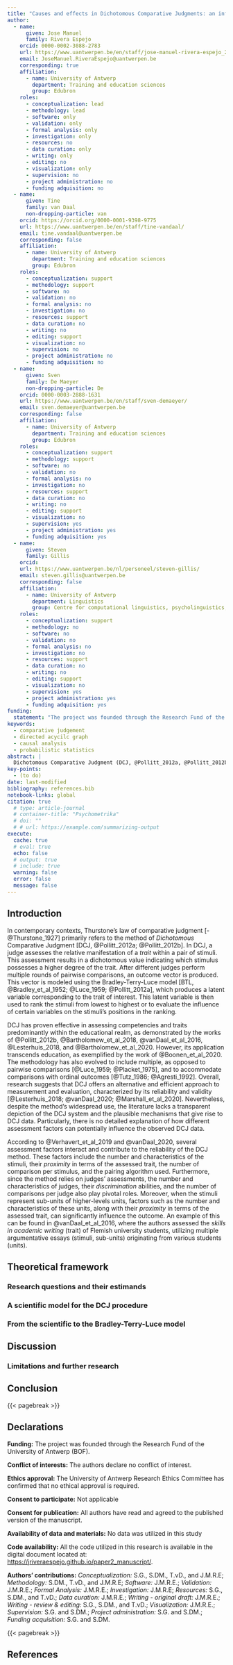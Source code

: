 ```yaml
---
title: "Causes and effects in Dichotomous Comparative Judgments: an information-theoretical system with plausible mechanism"
author:
  - name: 
      given: Jose Manuel
      family: Rivera Espejo
    orcid: 0000-0002-3088-2783
    url: https://www.uantwerpen.be/en/staff/jose-manuel-rivera-espejo_23166/
    email: JoseManuel.RiveraEspejo@uantwerpen.be
    corresponding: true
    affiliation:
      - name: University of Antwerp
        department: Training and education sciences
        group: Edubron
    roles: 
      - conceptualization: lead
      - methodology: lead
      - software: only
      - validation: only
      - formal analysis: only
      - investigation: only
      - resources: no
      - data curation: only
      - writing: only
      - editing: no
      - visualization: only
      - supervision: no
      - project administration: no
      - funding adquisition: no
  - name: 
      given: Tine
      family: van Daal
      non-dropping-particle: van
    orcid: https://orcid.org/0000-0001-9398-9775
    url: https://www.uantwerpen.be/en/staff/tine-vandaal/
    email: tine.vandaal@uantwerpen.be
    corresponding: false
    affiliation:
      - name: University of Antwerp
        department: Training and education sciences
        group: Edubron
    roles: 
      - conceptualization: support
      - methodology: support
      - software: no
      - validation: no
      - formal analysis: no
      - investigation: no
      - resources: support
      - data curation: no
      - writing: no
      - editing: support
      - visualization: no
      - supervision: no
      - project administration: no
      - funding adquisition: no
  - name: 
      given: Sven
      family: De Maeyer
      non-dropping-particle: De
    orcid: 0000-0003-2888-1631
    url: https://www.uantwerpen.be/en/staff/sven-demaeyer/
    email: sven.demaeyer@uantwerpen.be
    corresponding: false
    affiliation:
      - name: University of Antwerp
        department: Training and education sciences
        group: Edubron
    roles: 
      - conceptualization: support
      - methodology: support
      - software: no
      - validation: no
      - formal analysis: no
      - investigation: no
      - resources: support
      - data curation: no
      - writing: no
      - editing: support
      - visualization: no
      - supervision: yes
      - project administration: yes
      - funding adquisition: yes
  - name: 
      given: Steven
      family: Gillis
    orcid: 
    url: https://www.uantwerpen.be/nl/personeel/steven-gillis/
    email: steven.gillis@uantwerpen.be
    corresponding: false
    affiliation:
      - name: University of Antwerp
        department: Linguistics
        group: Centre for computational linguistics, psycholinguistics, and sociolinguistics (CLiPS)
    roles: 
      - conceptualization: support
      - methodology: no
      - software: no
      - validation: no
      - formal analysis: no
      - investigation: no
      - resources: support
      - data curation: no
      - writing: no
      - editing: support
      - visualization: no
      - supervision: yes
      - project administration: yes
      - funding adquisition: yes
funding: 
  statement: "The project was founded through the Research Fund of the University of Antwerp (BOF)."
keywords:
  - comparative judgement
  - directed acycilc graph
  - causal analysis
  - probabilistic statistics
abstract: |
  Dichotomous Comparative Judgment (DCJ, @Pollitt_2012a, @Pollitt_2012b) requires judges to evaluate the relative manifestation of traits between pairs of stimuli, resulting in a dichotomous outcome indicating which stimulus exhibits the trait more strongly. Research has demonstrated DCJ's effectiveness and reliability in various domains [@Pollitt_2012b; @Bartholomew_et_al_2018; @vanDaal_et_al_2016; @Lesterhuis_2018; @Bartholomew_et_al_2020; @Boonen_et_al_2020]. However, the literature lacks a clear and transparent depiction of the plausible mechanisms underlying DCJ data. Specifically, there is no detail explanation of how the different assessment factors can potentially influence the observed DCJ data. This study aims to fill this gap by applying the framework of causal analysis and Directed Acyclic Graphs (DAG; @Pearl_2009). Using this framework, the study will construct a scientific model to elucidate the causal assumptions and mechanisms inherent the system. This model will enable researchers to draw inferences about causal relationships from DCJ data. Subsequently, the study will translate this model into a probabilistic statistical model, aiming to derive statistical estimands for different targets of inference. The outcomes of this study will inform the planning of DCJ experiments and hold significance for researchers or analysts involved in education and assessment procedures who implement the DCJ methodology.
key-points:
  - (to do)
date: last-modified
bibliography: references.bib
notebook-links: global
citation: true
  # type: article-journal
  # container-title: "Psychometrika"
  # doi: ""
  # # url: https://example.com/summarizing-output
execute: 
  cache: true
  # eval: true
  echo: false
  # output: true
  # include: true
  warning: false
  error: false
  message: false
---
```


## Introduction {#sec-introduction}

<!-- 1. What is comparative judgment? -->
In contemporary contexts, Thurstone's law of comparative judgment [-@Thurstone_1927] primarily refers to the method of *Dichotomous* Comparative Judgment [DCJ, @Pollitt_2012a; @Pollitt_2012b]. In DCJ, a judge assesses the relative manifestation of a *trait* within a pair of stimuli. This assessment results in a dichotomous value indicating which stimulus possesses a higher degree of the trait. After different judges perform multiple rounds of pairwise comparisons, an outcome vector is produced. This vector is modeled using the Bradley-Terry-Luce model [BTL, @Bradley_et_al_1952; @Luce_1959; @Pollitt_2012a], which produces a latent variable corresponding to the trait of interest. This latent variable is then used to rank the stimuli from lowest to highest or to evaluate the influence of certain variables on the stimuli's positions in the ranking.

<!-- 2. in what has been applied on?, and where is the gap? -->
DCJ has proven effective in assessing competencies and traits predominantly within the educational realm, as demonstrated by the works of @Pollitt_2012b, @Bartholomew_et_al_2018, @vanDaal_et_al_2016, @Lesterhuis_2018, and @Bartholomew_et_al_2020. However, its application transcends education, as exemplified by the work of @Boonen_et_al_2020. The methodology has also evolved to include multiple, as opposed to pairwise comparisons [@Luce_1959; @Placket_1975], and to accommodate comparisons with ordinal outcomes [@Tutz_1986; @Agresti_1992]. Overall, research suggests that DCJ offers an alternative and efficient approach to measurement and evaluation, characterized by its reliability and validity [@Lesterhuis_2018; @vanDaal_2020; @Marshall_et_al_2020]. Nevertheless, despite the method's widespread use, the literature lacks a transparent depiction of the DCJ system and the plausible mechanisms that give rise to DCJ data. Particularly, there is no detailed explanation of how different assessment factors can potentially influence the observed DCJ data.

<!-- 3. What are the factors behind DCJ? -->
According to @Verhavert_et_al_2019 and @vanDaal_2020, several assessment factors interact and contribute to the reliability of the DCJ method. These factors include the number and characteristics of the stimuli, their *proximity* in terms of the assessed trait, the number of comparison per stimulus, and the pairing algorithm used. Furthermore, since the method relies on judges' assessments, the number and characteristics of judges, their *discrimination* abilities, and the number of comparisons per judge also play pivotal roles. Moreover, when the stimuli represent sub-units of higher-levels units, factors such as the number and characteristics of these units, along with their *proximity* in terms of the assessed trait, can significantly influence the outcome. An example of this can be found in @vanDaal_et_al_2016, where the authors assessed the *skills in academic writing* (trait) of Flemish university students, utilizing multiple argumentative essays (stimuli, sub-units) originating from various students (units).


## Theoretical framework {#sec-TheoreticalFramework}


### Research questions and their estimands {#sec-ResearchQuestions}


### A scientific model for the DCJ procedure {#sec-SciMod}


### From the scientific to the Bradley-Terry-Luce model {#sec-Sci2StatMod}



## Discussion {#sec-discussion}



### Limitations and further research {#sec-LFR}



## Conclusion {#sec-conclusion}


{{< pagebreak >}}

## Declarations {.appendix .unnumbered}

**Funding:** The project was founded through the Research Fund of the University of Antwerp (BOF).

**Conflict of interests:** The authors declare no conflict of interest.

**Ethics approval:** The University of Antwerp Research Ethics Committee has confirmed that no ethical approval is required.

**Consent to participate:** Not applicable

**Consent for publication:** All authors have read and agreed to the published version of the manuscript.

**Availability of data and materials:** No data was utilized in this study

**Code availability:** All the code utilized in this research is available in the digital document located at: [https://jriveraespejo.github.io/paper2_manuscript/](https://jriveraespejo.github.io/paper2_manuscript/).  

**Authors' contributions:** *Conceptualization:* S.G., S.DM., T.vD., and J.M.R.E; *Methodology:* S.DM., T.vD., and J.M.R.E; *Software:* J.M.R.E.; *Validation:* J.M.R.E.; *Formal Analysis:* J.M.R.E.; *Investigation:* J.M.R.E; *Resources:* S.G., S.DM., and T.vD.; *Data curation:* J.M.R.E.; *Writing - original draft:* J.M.R.E.; *Writing - review & editing:* S.G., S.DM., and T.vD.; *Visualization:* J.M.R.E.; *Supervision:* S.G. and S.DM.; *Project administration:* S.G. and S.DM.; *Funding acquisition:* S.G. and S.DM.

<!-- **Acknowledgements:** NO additional acknowledgements -->



{{< pagebreak >}}

## References {.appendix .unnumbered}

:::{#refs}

:::